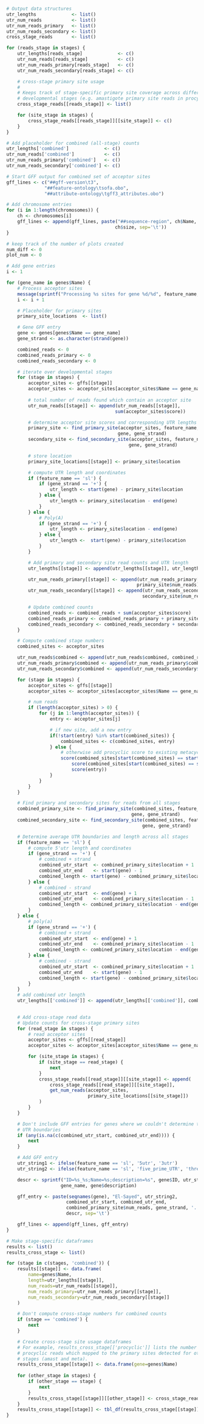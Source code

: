 ```r
# Output data structures
utr_lengths             <- list()
utr_num_reads           <- list()
utr_num_reads_primary   <- list()
utr_num_reads_secondary <- list()
cross_stage_reads       <- list()

for (reads_stage in stages) {
    utr_lengths[reads_stage]             <- c()
    utr_num_reads[reads_stage]           <- c()
    utr_num_reads_primary[reads_stage]   <- c()
    utr_num_reads_secondary[reads_stage] <- c()

    # cross-stage primary site usage
    #
    # Keeps track of stage-specific primary site coverage across different
    # developmental stages (e.g. amastigote primary site reads in procyclic samples)
    cross_stage_reads[[reads_stage]] <- list()

    for (site_stage in stages) {
        cross_stage_reads[[reads_stage]][[site_stage]] <- c()
    }
}

# Add placeholder for combined (all-stage) counts
utr_lengths['combined']             <- c()
utr_num_reads['combined']           <- c()
utr_num_reads_primary['combined']   <- c()
utr_num_reads_secondary['combined'] <- c()

# Start GFF output for combined set of acceptor sites
gff_lines <- c("##gff-version\t3",
              "##feature-ontology\tsofa.obo",
              "##attribute-ontology\tgff3_attributes.obo")

# Add chromosome entries
for (i in 1:length(chromosomes)) {
    ch <- chromosomes[i]
    gff_lines <- append(gff_lines, paste("##sequence-region", ch$Name, 1,
                                        ch$size, sep='\t'))
}

# keep track of the number of plots created
num_diff <- 0
plot_num <- 0

# Add gene entries
i <- 1

for (gene_name in genes$Name) {
    # Process acceptor sites
    message(sprintf("Processing %s sites for gene %d/%d", feature_name, i, length(genes)))
    i <- i + 1

    # Placeholder for primary sites
    primary_site_locations  <- list()

    # Gene GFF entry
    gene <- genes[genes$Name == gene_name]
    gene_strand <- as.character(strand(gene)) 

    combined_reads <- 0
    combined_reads_primary <- 0
    combined_reads_secondary <- 0

    # iterate over developmental stages
    for (stage in stages) {
        acceptor_sites <- gffs[[stage]]
        acceptor_sites <- acceptor_sites[acceptor_sites$Name == gene_name]
    
        # total number of reads found which contain an acceptor site
        utr_num_reads[[stage]] <- append(utr_num_reads[[stage]], 
                                        sum(acceptor_sites$score))

        # determine acceptor site scores and corresponding UTR lengths
        primary_site <- find_primary_site(acceptor_sites, feature_name,
                                         gene, gene_strand)
        secondary_site <- find_secondary_site(acceptor_sites, feature_name,
                                             gene, gene_strand)

        # store location
        primary_site_locations[[stage]] <- primary_site$location

        # compute UTR length and coordinates
        if (feature_name == 'sl') {
            if (gene_strand == '+') {
                utr_length <- start(gene) - primary_site$location
            } else {
                utr_length <- primary_site$location - end(gene)
            }
        } else {
            # Poly(A)
            if (gene_strand == '+') {
                utr_length <- primary_site$location - end(gene)
            } else {
                utr_length <-  start(gene) - primary_site$location
            }
        }

        # Add primary and secondary site read counts and UTR length
        utr_lengths[[stage]] <- append(utr_lengths[[stage]], utr_length)

        utr_num_reads_primary[[stage]] <- append(utr_num_reads_primary[[stage]],
                                                primary_site$num_reads)
        utr_num_reads_secondary[[stage]] <- append(utr_num_reads_secondary[[stage]],
                                                  secondary_site$num_reads)

        # Update combined counts
        combined_reads <- combined_reads + sum(acceptor_sites$score)
        combined_reads_primary <- combined_reads_primary + primary_site$num_reads
        combined_reads_secondary <- combined_reads_secondary + secondary_site$num_reads
    }

    # Compute combined stage numbers
    combined_sites <- acceptor_sites

    utr_num_reads$combined <- append(utr_num_reads$combined, combined_reads)
    utr_num_reads_primary$combined <- append(utr_num_reads_primary$combined, combined_reads_primary)
    utr_num_reads_secondary$combined <- append(utr_num_reads_secondary$combined, combined_reads_secondary)

    for (stage in stages) {
        acceptor_sites <- gffs[[stage]]
        acceptor_sites <- acceptor_sites[acceptor_sites$Name == gene_name]

        # num reads
        if (length(acceptor_sites) > 0) {
            for (j in 1:length(acceptor_sites)) {
                entry <- acceptor_sites[j]

                # if new site, add a new entry
                if(!start(entry) %in% start(combined_sites)) {
                    combined_sites <- c(combined_sites, entry)
                } else {
                    # otherwise add procyclic score to existing metacyclic score
                    score(combined_sites[start(combined_sites) == start(entry)]) <- (
                        score(combined_sites[start(combined_sites) == start(entry)]) +
                        score(entry))
                }
            }
        }
    }

    # Find primary and secondary sites for reads from all stages
    combined_primary_site <- find_primary_site(combined_sites, feature_name,
                                              gene, gene_strand)
    combined_secondary_site <- find_secondary_site(combined_sites, feature_name,
                                                  gene, gene_strand)

    # Determine average UTR boundaries and length across all stages
    if (feature_name == 'sl') {
        # compute 5'utr length and coordinates
        if (gene_strand == '+') {
            # combined + strand
            combined_utr_start  <- combined_primary_site$location + 1
            combined_utr_end    <- start(gene) - 1
            combined_length <- start(gene) - combined_primary_site$location
        } else {
            # combined - strand
            combined_utr_start  <- end(gene) + 1
            combined_utr_end    <- combined_primary_site$location - 1
            combined_length <- combined_primary_site$location - end(gene)
        }
    } else {
        # poly(a)
        if (gene_strand == '+') {
            # combined + strand
            combined_utr_start  <- end(gene) + 1
            combined_utr_end    <- combined_primary_site$location - 1
            combined_length <- combined_primary_site$location - end(gene)
        } else {
            # combined - strand
            combined_utr_start  <- combined_primary_site$location + 1
            combined_utr_end    <- start(gene) - 1
            combined_length <- start(gene) - combined_primary_site$location
        }
    }
    # add combined utr length
    utr_lengths[['combined']] <- append(utr_lengths[['combined']], combined_length)
    

    # Add cross-stage read data
    # Update counts for cross-stage primary sites
    for (read_stage in stages) {
        # read acceptor sites
        acceptor_sites <- gffs[[read_stage]]
        acceptor_sites <- acceptor_sites[acceptor_sites$Name == gene_name]

        for (site_stage in stages) {
            if (site_stage == read_stage) {
                next
            }
            cross_stage_reads[[read_stage]][[site_stage]] <- append(
                cross_stage_reads[[read_stage]][[site_stage]],
                get_num_reads(acceptor_sites,
                              primary_site_locations[[site_stage]])
            )
        }
    }

    # Don't include GFF entries for genes where we couldn't determine the
    # UTR boundaries
    if (any(is.na(c(combined_utr_start, combined_utr_end)))) {
        next
    }

    # Add GFF entry
    utr_string1 <- ifelse(feature_name == 'sl', '5utr', '3utr')
    utr_string2 <- ifelse(feature_name == 'sl', 'five_prime_UTR', 'three_prime_UTR')

    descr <- sprintf("ID=%s_%s;Name=%s;description=%s", gene$ID, utr_string1,
                    gene_name, gene$description)

    gff_entry <- paste(seqnames(gene), "El-Sayed", utr_string2,
                      combined_utr_start, combined_utr_end,
                      combined_primary_site$num_reads, gene_strand, '.',
                      descr, sep='\t')

    gff_lines <- append(gff_lines, gff_entry)
}
```

```r
# Make stage-specific dataframes
results <- list()
results_cross_stage <- list()

for (stage in c(stages, 'combined')) {
    results[[stage]] <- data.frame(
        name=genes$Name,
        length=utr_lengths[[stage]],
        num_reads=utr_num_reads[[stage]],
        num_reads_primary=utr_num_reads_primary[[stage]],
        num_reads_secondary=utr_num_reads_secondary[[stage]]
    )

    # Don't compute cross-stage numbers for combined counts
    if (stage == 'combined') {
        next
    }

    # Create cross-stage site usage dataframes
    # For example, results_cross_stage[['procyclic']] lists the number of 
    # procyclic reads which mapped to the primary sites detected for other 
    # stages (amast and meta).
    results_cross_stage[[stage]] <- data.frame(gene=genes$Name)
    
    for (other_stage in stages) {
        if (other_stage == stage) {
            next
        }
        results_cross_stage[[stage]][[other_stage]] <- cross_stage_reads[[stage]][[other_stage]]
    }
    results_cross_stage[[stage]] <- tbl_df(results_cross_stage[[stage]])
}
```
